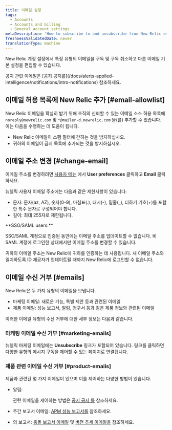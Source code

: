 ```yaml
---
title: 이메일 설정
tags:
  - Accounts
  - Accounts and billing
  - General account settings
metaDescription: 'How to subscribe to and unsubscribe from New Relic emails, and change your email address.'
freshnessValidatedDate: never
translationType: machine
---
```


New Relic 계정 설정에서 특정 유형의 이메일을 구독 및 구독 취소하고 다른 이메일 기본 설정을 편집할 수 있습니다.

<Callout variant="tip">
  공지 관련 이메일은 [공지 공지를](/docs/alerts-applied-intelligence/notifications/intro-notifications) 참조하세요.
</Callout>

## 이메일 허용 목록에 New Relic 추가 [#email-allowlist]

New Relic 이메일을 확실히 받기 위해 조직의 신뢰할 수 있는 이메일 소스 허용 목록에 `noreply@newrelic.com` 및 `*@mailer-d.newrelic.com` 을(를) 추가할 수 있습니다. 이는 다음을 수행하는 데 도움이 됩니다.

* New Relic 이메일이 스팸 필터에 갇히는 것을 방지하십시오.
* 귀하의 이메일이 금지 목록에 추가되는 것을 방지하십시오.

## 이메일 주소 변경 [#change-email]

이메일 주소를 변경하려면 [사용자 메뉴](/docs/accounts/accounts-billing/general-account-settings/intro-account-settings) 에서 <DNT>**User preferences**</DNT> 클릭하고 <DNT>**Email**</DNT> 클릭하세요.

뉴렐릭 사용자 이메일 주소에는 다음과 같은 제한사항이 있습니다:

* 문자: 문자(az, AZ), 숫자(0-9), 마침표(.), 대시(-), 밑줄(\_), 더하기 기호(+)를 포함한 특수 문자로 구성되어야 합니다.
* 길이: 최대 255자로 제한됩니다.

<Callout variant="tip">
  <DNT>
    **SSO/SAML users:**
  </DNT>

  SSO/SAML 계정으로 인증된 동안에는 이메일 주소를 업데이트할 수 없습니다. 비 SAML 계정에 로그인한 상태에서만 이메일 주소를 변경할 수 있습니다.

  귀하의 이메일 주소는 New Relic에 귀하를 인증하는 데 사용됩니다. 새 이메일 주소와 일치하도록 ID 제공자가 업데이트될 때까지 New Relic에 로그인할 수 없습니다.
</Callout>

## 이메일 수신 거부 [#emails]

New Relic은 두 가지 유형의 이메일을 보냅니다.

* 마케팅 이메일: 새로운 기능, 특별 제안 등과 관련된 이메일
* 제품 이메일: 성능 보고서, 알림, 청구서 등과 같은 제품 정보와 관련된 이메일

이러한 이메일 유형의 수신 거부에 대한 세부 정보는 다음과 같습니다.

### 마케팅 이메일 수신 거부 [#marketing-emails]

뉴렐릭 마케팅 이메일에는 <DNT>**Unsubscribe**</DNT> 링크가 포함되어 있습니다. 링크를 클릭하면 다양한 유형의 메시지 구독을 제어할 수 있는 페이지로 연결됩니다.

### 제품 관련 이메일 수신 거부 [#product-emails]

제품과 관련된 몇 가지 이메일이 있으며 이를 제어하는 다양한 방법이 있습니다.

* 알림:

  <InlinePopover type="alerts"/>

  관련 이메일을 제어하는 방법은 [공지 공지 를](/docs/alerts-applied-intelligence/notifications/intro-notifications) 참조하세요.

* <InlinePopover type="apm"/>

  주간 보고서 이메일: [APM 성능 보고서를](/docs/apm/reports/other-performance-analysis/weekly-performance-report#opting_out) 참조하세요.

* <InlinePopover type="mobile"/>

  의 보고서: [충돌 보고서 이메일](/docs/mobile-monitoring/mobile-monitoring-ui/crashes/receive-crash-notifications-email) 및 [버전 추세 이메일을](/docs/mobile-monitoring/mobile-monitoring-ui/mobile-app-pages/version-trends-compare-user-adoption-metrics-performance) 참조하세요.